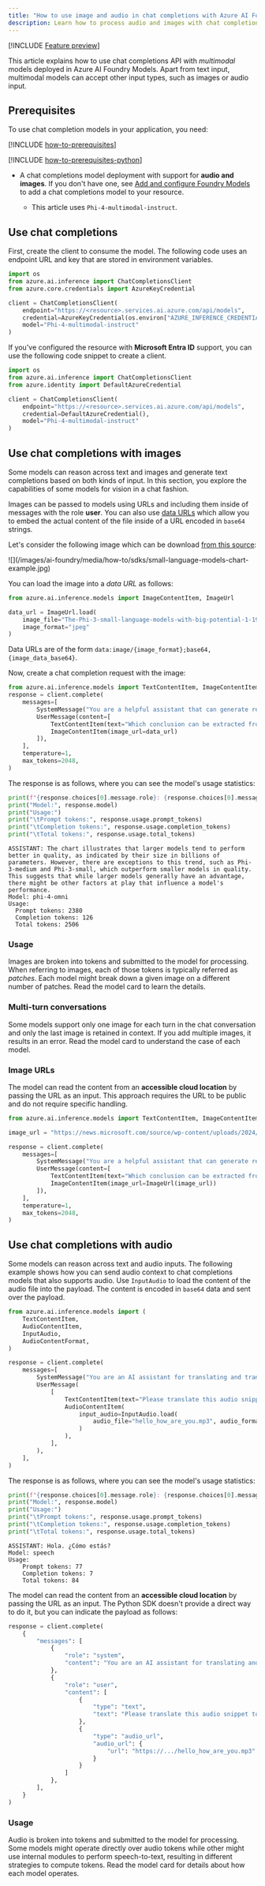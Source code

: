 ```yaml
---
title: "How to use image and audio in chat completions with Azure AI Foundry Models"
description: Learn how to process audio and images with chat completions models with Azure AI Foundry Models
---
```


[!INCLUDE [Feature preview](~/reusable-content/ce-skilling/azure/includes/ai-studio/includes/feature-preview)]

This article explains how to use chat completions API with _multimodal_ models deployed in Azure AI Foundry Models. Apart from text input, multimodal models can accept other input types, such as images or audio input.

## Prerequisites

To use chat completion models in your application, you need:

[!INCLUDE [how-to-prerequisites](../how-to-prerequisites)]

[!INCLUDE [how-to-prerequisites-python](../how-to-prerequisites-python)]

* A chat completions model deployment with support for **audio and images**. If you don't have one, see [Add and configure Foundry Models](../../how-to/create-model-deployments) to add a chat completions model to your resource.

  * This article uses `Phi-4-multimodal-instruct`.

## Use chat completions

First, create the client to consume the model. The following code uses an endpoint URL and key that are stored in environment variables.


```python
import os
from azure.ai.inference import ChatCompletionsClient
from azure.core.credentials import AzureKeyCredential

client = ChatCompletionsClient(
    endpoint="https://<resource>.services.ai.azure.com/api/models",
    credential=AzureKeyCredential(os.environ["AZURE_INFERENCE_CREDENTIAL"]),
    model="Phi-4-multimodal-instruct"
)
```

If you've configured the resource with **Microsoft Entra ID** support, you can use the following code snippet to create a client.


```python
import os
from azure.ai.inference import ChatCompletionsClient
from azure.identity import DefaultAzureCredential

client = ChatCompletionsClient(
    endpoint="https://<resource>.services.ai.azure.com/api/models",
    credential=DefaultAzureCredential(),
    model="Phi-4-multimodal-instruct"
)
```

## Use chat completions with images

Some models can reason across text and images and generate text completions based on both kinds of input. In this section, you explore the capabilities of some models for vision in a chat fashion. 

Images can be passed to models using URLs and including them inside of messages with the role **user**. You can also use [data URLs](https://developer.mozilla.org/docs/Web/URI/Reference/Schemes/data) which allow you to embed the actual content of the file inside of a URL encoded in `base64` strings.

Let's consider the following image which can be download [from this source](https://news.microsoft.com/source/wp-content/uploads/2024/04/The-Phi-3-small-language-models-with-big-potential-1-1900x1069.jpg):

<Frame>
    ![](/images/ai-foundry/media/how-to/sdks/small-language-models-chart-example.jpg)
</Frame>

You can load the image into a *data URL* as follows:

```python
from azure.ai.inference.models import ImageContentItem, ImageUrl

data_url = ImageUrl.load(
    image_file="The-Phi-3-small-language-models-with-big-potential-1-1900x1069.jpg",
    image_format="jpeg"
)
```

Data URLs are of the form `data:image/{image_format};base64,{image_data_base64}`.

Now, create a chat completion request with the image:

```python
from azure.ai.inference.models import TextContentItem, ImageContentItem, ImageUrl
response = client.complete(
    messages=[
        SystemMessage("You are a helpful assistant that can generate responses based on images."),
        UserMessage(content=[
            TextContentItem(text="Which conclusion can be extracted from the following chart?"),
            ImageContentItem(image_url=data_url)
        ]),
    ],
    temperature=1,
    max_tokens=2048,
)
```

The response is as follows, where you can see the model's usage statistics:

```python
print(f"{response.choices[0].message.role}: {response.choices[0].message.content}")
print("Model:", response.model)
print("Usage:")
print("\tPrompt tokens:", response.usage.prompt_tokens)
print("\tCompletion tokens:", response.usage.completion_tokens)
print("\tTotal tokens:", response.usage.total_tokens)
```

```console
ASSISTANT: The chart illustrates that larger models tend to perform better in quality, as indicated by their size in billions of parameters. However, there are exceptions to this trend, such as Phi-3-medium and Phi-3-small, which outperform smaller models in quality. This suggests that while larger models generally have an advantage, there might be other factors at play that influence a model's performance.
Model: phi-4-omni
Usage: 
  Prompt tokens: 2380
  Completion tokens: 126
  Total tokens: 2506
```

### Usage

Images are broken into tokens and submitted to the model for processing. When referring to images, each of those tokens is typically referred as *patches*. Each model might break down a given image on a different number of patches. Read the model card to learn the details.

### Multi-turn conversations

Some models support only one image for each turn in the chat conversation and only the last image is retained in context. If you add multiple images, it results in an error. Read the model card to understand the case of each model.

### Image URLs

The model can read the content from an **accessible cloud location** by passing the URL as an input. This approach requires the URL to be public and do not require specific handling.

```python
from azure.ai.inference.models import TextContentItem, ImageContentItem, ImageUrl

image_url = "https://news.microsoft.com/source/wp-content/uploads/2024/04/The-Phi-3-small-language-models-with-big-potential-1-1900x1069.jpg"

response = client.complete(
    messages=[
        SystemMessage("You are a helpful assistant that can generate responses based on images."),
        UserMessage(content=[
            TextContentItem(text="Which conclusion can be extracted from the following chart?"),
            ImageContentItem(image_url=ImageUrl(image_url))
        ]),
    ],
    temperature=1,
    max_tokens=2048,
)
```

## Use chat completions with audio

Some models can reason across text and audio inputs. The following example shows how you can send audio context to chat completions models that also supports audio. Use `InputAudio` to load the content of the audio file into the payload. The content is encoded in `base64` data and sent over the payload.

```python
from azure.ai.inference.models import (
    TextContentItem,
    AudioContentItem,
    InputAudio,
    AudioContentFormat,
)

response = client.complete(
    messages=[
        SystemMessage("You are an AI assistant for translating and transcribing audio clips."),
        UserMessage(
            [
                TextContentItem(text="Please translate this audio snippet to spanish."),
                AudioContentItem(
                    input_audio=InputAudio.load(
                        audio_file="hello_how_are_you.mp3", audio_format=AudioContentFormat.MP3
                    )
                ),
            ],
        ),
    ],
)
```

The response is as follows, where you can see the model's usage statistics:

```python
print(f"{response.choices[0].message.role}: {response.choices[0].message.content}")
print("Model:", response.model)
print("Usage:")
print("\tPrompt tokens:", response.usage.prompt_tokens)
print("\tCompletion tokens:", response.usage.completion_tokens)
print("\tTotal tokens:", response.usage.total_tokens)
```

```console
ASSISTANT: Hola. ¿Cómo estás?
Model: speech
Usage:
    Prompt tokens: 77
    Completion tokens: 7
    Total tokens: 84
```

The model can read the content from an **accessible cloud location** by passing the URL as an input. The Python SDK doesn't provide a direct way to do it, but you can indicate the payload as follows:

```python
response = client.complete(
    {
        "messages": [
            {
                "role": "system",
                "content": "You are an AI assistant for translating and transcribing audio clips.",
            },
            {
                "role": "user",
                "content": [
                    {
                        "type": "text",
                        "text": "Please translate this audio snippet to spanish."
                    },
                    {
                        "type": "audio_url",
                        "audio_url": {
                            "url": "https://.../hello_how_are_you.mp3"
                        }
                    }
                ]
            },
        ],
    }
)
```
### Usage

Audio is broken into tokens and submitted to the model for processing. Some models might operate directly over audio tokens while other might use internal modules to perform speech-to-text, resulting in different strategies to compute tokens. Read the model card for details about how each model operates.